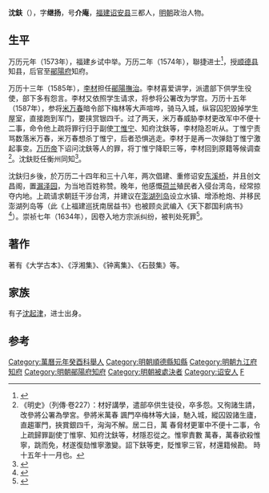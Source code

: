  {{明清人物信息框
| 姓名 = 沈鈇
| 原名 =
| 圖片名稱= 
| 圖片大小 =
| 圖片說明 = 
| 最高職務 =九江府知府
| 國家 = 大明 
| 爵位 =
| 籍貫 = [[福建|福建]][[诏安县|诏安县]]三都
| 族裔 = 
| 字號 = 字繼揚，號介庵
| 諡號 =
| 出生日期 = 嘉靖二十九年（1550年）
| 出生地點 =
| 逝世日期 = 崇禎七年（1634年）
| 逝世地點 =
| 墓葬 =
| 配偶 = 
| 親屬 = 子 [[沈起津|沈起津]]
| 出身 =
* 萬曆二年甲戌科同進士出身
| 經歷 =
| 著作 = *《大学古本》
*《浮湘集》、《钟离集》、《石鼓集》
}}
'''沈鈇'''（{{bd|1550年||1634年||Shen}}），字'''继扬'''，号'''介庵'''，[[福建|福建]][[诏安县|诏安县]]三都人，[[明朝|明朝]]政治人物。

== 生平 ==
万历元年（1573年），福建乡试中举。万历二年（1574年），聯捷进士<ref>{{cite book|author1=何乔远|editor=厦门大学古籍整理研究所、历史系古籍整理研究室《闽书》校点组校点|title=闽书 第4册|date=1995年5月|publisher=福州：福建人民出版社|isbn=7-211-02471-2|pages=3629|accessdate=2016-03-23}}</ref>，授[[顺德县|顺德县]]知县，后官至[[鄖陽府|鄖陽府]]知府。

万历十三年（1585年），[[李材|李材]]担任[[鄖陽撫治|鄖陽撫治]]。李材喜爱讲学，派遣部下供学生役使，部下多有怨言。李材又依照学生请求，将参将公署改为学宫。万历十五年（1587年），参将[[米万春|米万春]]暗令部下梅林等大声喧哗，骑马入城，纵容囚犯毁掉学生屋室，直接跑到军门，要挟赏银四千。过了两天，米万春威胁李材更改军中不便十二事，命令他上疏将罪行归于副使[[丁惟宁|丁惟宁]]、知府沈鈇等，李材隐忍听从。丁惟宁责骂数落米万春，米万春想杀丁惟宁，后者恐惧逃走。李材于是再一次弹劾丁惟宁激起事变。[[万历帝|万历帝]]下诏问沈鈇等人的罪，将丁惟宁降职三等，李材回到原籍等候调查<ref>《明史》（列傳·卷227）：材好講學，遣部卒供生徒役，卒多怨。又徇諸生請，改參將公署為學宮。參將米萬春 諷門卒梅林等大譟，馳入城，縱囚毀諸生廬，直趨軍門，挾賞銀四千，洶洶不解。居二日，萬 春脅材更軍中不便十二事，令上疏歸罪副使丁惟寧、知府沈鈇等，材隱忍從之。惟寧責數 萬春，萬春欲殺惟寧，跳而免，材遂復劾惟寧激變。詔下鈇等吏，貶惟寧三官，材還籍候勘。 時十五年十一月也。</ref>。沈鈇贬任衡州同知<ref>{{cite book|author1=林海权|title=李贽年谱考略 第2版|date=2005年1月|publisher=福州：福建人民出版社|isbn=7-211-04911-1|pages=251|accessdate=2016-03-23}}</ref>。

沈鈇归乡後，於万历二十四年和三十八年，两次倡建、重修诏安[[东溪桥|东溪桥]]，并且创文昌阁，置[[漏泽园|漏泽园]]，为当地百姓称赞。晚年，他感慨[[荷兰|荷兰]]殖民者入侵台湾岛，经常掠夺内地。上疏请求朝廷干涉台湾，并建议在[[澎湖列岛|澎湖列岛]]设立水镇、增添枪炮、并移民澎湖列岛等（此《上福建巡抚南居益书》也被顾炎武编入《天下郡国利病书》<ref>{{cite book|author1=香港大学亚洲研究中心|title=华侨史及古民族宗教研究|date=2003年8月|isbn=962-8269-20-8|pages=128|accessdate=2016-03-23}}</ref>）。崇祯七年（1634年），因卷入地方宗派纠纷，被判处死罪<ref>{{cite book|author1=陈桂味主编；李林昌，林祥瑞责任编辑；漳浦县政协文史资料征集研究委员会|title=漳浦文史资料 第22辑|date=2003年11月|pages=152-153|accessdate=2016-03-23}}</ref>。

==著作==
著有《大学古本》、《浮湘集》、《钟离集》、《石鼓集》等。

==家族==
有子[[沈起津|沈起津]]，进士出身。

== 参考==
{{reflist|2}}

{{萬曆二年甲戌科殿試金榜}}
{{DEFAULTSORT:Shen沈}}
[[Category:萬曆元年癸酉科舉人|Category:萬曆元年癸酉科舉人]]
[[Category:明朝順德縣知縣|Category:明朝順德縣知縣]]
[[Category:明朝九江府知府|Category:明朝九江府知府]]
[[Category:明朝鄖陽府知府|Category:明朝鄖陽府知府]]
[[Category:明朝被處決者|Category:明朝被處決者]]
[[Category:诏安人|Category:诏安人]]
[[Category:沈姓|F]]